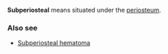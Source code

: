 '''Subperiosteal''' means situated under the [[periosteum]]. 

===Also see===
* [[Subperiosteal hematoma]]


{{substub}}